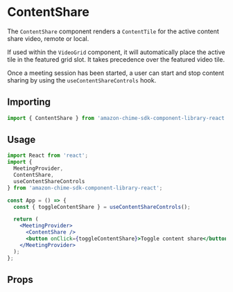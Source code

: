 
<Meta title="SDK Components/ContentShare" />

# ContentShare

The `ContentShare` component renders a `ContentTile` for the active content share video, remote or local.

If used within the `VideoGrid` component, it will automatically place the active tile in the featured grid slot. It takes precedence over the featured video tile.

Once a meeting session has been started, a user can start and stop content sharing by using the `useContentShareControls` hook.

## Importing

```javascript
import { ContentShare } from 'amazon-chime-sdk-component-library-react';
```

## Usage

```jsx
import React from 'react';
import {
  MeetingProvider,
  ContentShare,
  useContentShareControls
} from 'amazon-chime-sdk-component-library-react';

const App = () => {
  const { toggleContentShare } = useContentShareControls();

  return (
    <MeetingProvider>
      <ContentShare />
      <button onClick={toggleContentShare}>Toggle content share</button>
    </MeetingProvider>
  );
};
```

## Props

<Props of={ContentShare} />
